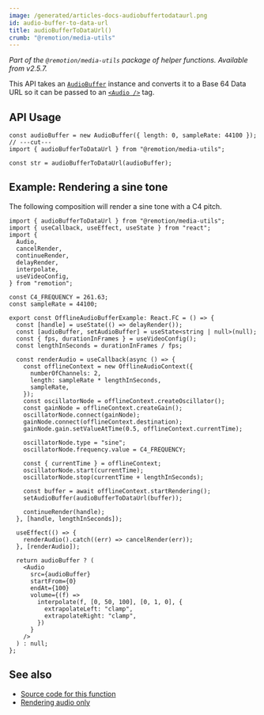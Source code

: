 ```yaml
---
image: /generated/articles-docs-audiobuffertodataurl.png
id: audio-buffer-to-data-url
title: audioBufferToDataUrl()
crumb: "@remotion/media-utils"
---
```


_Part of the `@remotion/media-utils` package of helper functions. Available from v2.5.7._

This API takes an [`AudioBuffer`](https://developer.mozilla.org/en-US/docs/Web/API/AudioBuffer) instance and converts it to a Base 64 Data URL so it can be passed to an [`<Audio />`](/docs/audio) tag.

## API Usage

```tsx twoslash
const audioBuffer = new AudioBuffer({ length: 0, sampleRate: 44100 });
// ---cut---
import { audioBufferToDataUrl } from "@remotion/media-utils";

const str = audioBufferToDataUrl(audioBuffer);
```

## Example: Rendering a sine tone

The following composition will render a sine tone with a C4 pitch.

```tsx twoslash
import { audioBufferToDataUrl } from "@remotion/media-utils";
import { useCallback, useEffect, useState } from "react";
import {
  Audio,
  cancelRender,
  continueRender,
  delayRender,
  interpolate,
  useVideoConfig,
} from "remotion";

const C4_FREQUENCY = 261.63;
const sampleRate = 44100;

export const OfflineAudioBufferExample: React.FC = () => {
  const [handle] = useState(() => delayRender());
  const [audioBuffer, setAudioBuffer] = useState<string | null>(null);
  const { fps, durationInFrames } = useVideoConfig();
  const lengthInSeconds = durationInFrames / fps;

  const renderAudio = useCallback(async () => {
    const offlineContext = new OfflineAudioContext({
      numberOfChannels: 2,
      length: sampleRate * lengthInSeconds,
      sampleRate,
    });
    const oscillatorNode = offlineContext.createOscillator();
    const gainNode = offlineContext.createGain();
    oscillatorNode.connect(gainNode);
    gainNode.connect(offlineContext.destination);
    gainNode.gain.setValueAtTime(0.5, offlineContext.currentTime);

    oscillatorNode.type = "sine";
    oscillatorNode.frequency.value = C4_FREQUENCY;

    const { currentTime } = offlineContext;
    oscillatorNode.start(currentTime);
    oscillatorNode.stop(currentTime + lengthInSeconds);

    const buffer = await offlineContext.startRendering();
    setAudioBuffer(audioBufferToDataUrl(buffer));

    continueRender(handle);
  }, [handle, lengthInSeconds]);

  useEffect(() => {
    renderAudio().catch((err) => cancelRender(err));
  }, [renderAudio]);

  return audioBuffer ? (
    <Audio
      src={audioBuffer}
      startFrom={0}
      endAt={100}
      volume={(f) =>
        interpolate(f, [0, 50, 100], [0, 1, 0], {
          extrapolateLeft: "clamp",
          extrapolateRight: "clamp",
        })
      }
    />
  ) : null;
};
```

## See also

- [Source code for this function](https://github.com/remotion-dev/remotion/blob/main/packages/media-utils/src/audio-buffer/audio-url-helpers.ts)
- [Rendering audio only](/docs/using-audio/#rendering-audio-only)
